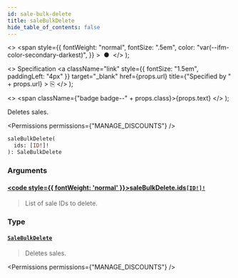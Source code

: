 ```yaml
---
id: sale-bulk-delete
title: saleBulkDelete
hide_table_of_contents: false
---
```


  <>
    <span
      style={{
        fontWeight: "normal",
        fontSize: ".5em",
        color: "var(--ifm-color-secondary-darkest)",
      }}
    >
      &nbsp;●&nbsp;
    </span>
  </>
);

  <>
    Specification
    <a
      className="link"
      style={{ fontSize: "1.5em", paddingLeft: "4px" }}
      target="\_blank"
      href={props.url}
      title={"Specified by " + props.url}
    >
      ⎘
    </a>
  </>
);

  <>
    <span className={"badge badge--" + props.class}>{props.text}</span>
  </>
);

Deletes sales.

<Permissions permissions={"MANAGE_DISCOUNTS"} />

```graphql
saleBulkDelete(
  ids: [ID!]!
): SaleBulkDelete
```

### Arguments

#### [<code style={{ fontWeight: 'normal' }}>saleBulkDelete.<b>ids</b></code>](#)<Bullet />[`[ID!]!`](../../../api-reference/miscellaneous/scalars/id) <Badge class="secondary" text="non-null"/> <Badge class="secondary" text="scalar"/> <Badge class="secondary" text="miscellaneous"/>

> List of sale IDs to delete.

### Type

#### [`SaleBulkDelete`](../../../api-reference/discounts/objects/sale-bulk-delete) <Badge class="secondary" text="object"/> <Badge class="secondary" text="discounts"/>

> Deletes sales.

<Permissions permissions={"MANAGE_DISCOUNTS"} />

>

